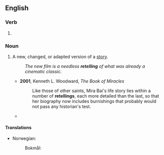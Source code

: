 ==English==

===Verb===
{{head|en|verb form}}

# {{present participle of|en|retell|nocat=1}}

===Noun===
{{en-noun}}

# A new, changed, or adapted version of a [[story]].
#: ''The new film is a needless '''retelling''' of what was already a cinematic classic.''
#* '''2001''', Kenneth L. Woodward, ''The Book of Miracles''
#*: Like those of other saints, Mira Bai's life story lies within a number of '''retellings''', each more detailed than the last, so that her biography now includes burnishings that probably would not pass any historian's test.
#* {{quote-journal
|en
|date=May 31, 2012
|author=Tasha Robinson
|title=Film: Review: Snow White And The Huntsman
|url=http://www.avclub.com/articles/snow-white-and-the-huntsman,75846/
|page=
|passage=''Huntsman'' feints at being the Snow White '''retelling''' no one has ever seen before, but ultimately becomes the “been there, done that” of fairy-tale filmmaking.}}

====Translations====
{{trans-top|subsequent telling}}
* Norwegian:
*: Bokmål: {{t+|nb|gjenfortelling|m|f}}
{{trans-mid}}
{{trans-bottom}}